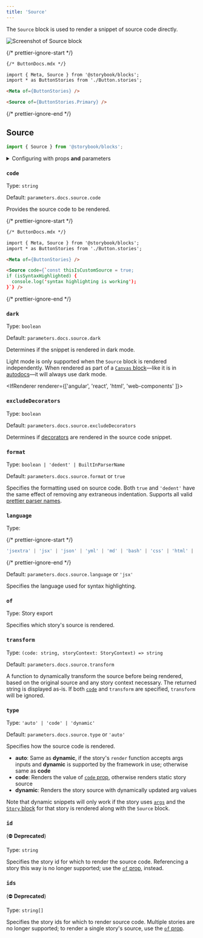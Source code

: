 ```yaml
---
title: 'Source'
---
```


<YouTubeCallout id="uAA1JvLcl-w" title="Avoid Documentation Nightmares with Storybook's Source Doc Block" params='start=136' />

The `Source` block is used to render a snippet of source code directly.

![Screenshot of Source block](./doc-block-source.png)

{/* prettier-ignore-start */}
```md
{/* ButtonDocs.mdx */}

import { Meta, Source } from '@storybook/blocks';
import * as ButtonStories from './Button.stories';

<Meta of={ButtonStories} />

<Source of={ButtonStories.Primary} />
```
{/* prettier-ignore-end */}

## Source

```js
import { Source } from '@storybook/blocks';
```

<details>
<summary>Configuring with props <strong>and</strong> parameters</summary>

ℹ️ Like most blocks, the `Source` block is configured with props in MDX. Many of those props derive their default value from a corresponding [parameter](../writing-stories/parameters.md) in the block's namespace, `parameters.docs.source`.

The following `language` configurations are equivalent:

{/* prettier-ignore-start */}

<CodeSnippets
  paths={[
    'angular/api-doc-block-source-parameter.ts.mdx',
    'web-components/api-doc-block-source-parameter.js.mdx',
    'web-components/api-doc-block-source-parameter.ts.mdx',
    'common/api-doc-block-source-parameter.js.mdx',
    'common/api-doc-block-source-parameter.ts.mdx',
  ]}
/>

{/* prettier-ignore-end */}

{/* prettier-ignore-start */}
```md
{/* ButtonDocs.mdx */}

<Source of={ButtonStories.Basic} language="tsx" />
```
{/* prettier-ignore-end */}

The example above applied the parameter at the [story](../writing-stories/parameters.md#story-parameters) level, but it could also be applied at the [component](../writing-stories/parameters.md#component-parameters) (or meta) level or [project](../writing-stories/parameters.md#global-parameters) level.

</details>

### `code`

Type: `string`

Default: `parameters.docs.source.code`

Provides the source code to be rendered.

{/* prettier-ignore-start */}
```md
{/* ButtonDocs.mdx */}

import { Meta, Source } from '@storybook/blocks';
import * as ButtonStories from './Button.stories';

<Meta of={ButtonStories} />

<Source code={`const thisIsCustomSource = true;
if (isSyntaxHighlighted) {
  console.log('syntax highlighting is working');
}`} />
```
{/* prettier-ignore-end */}

### `dark`

Type: `boolean`

Default: `parameters.docs.source.dark`

Determines if the snippet is rendered in dark mode.

<Callout variant="info" icon="💡">

Light mode is only supported when the `Source` block is rendered independently. When rendered as part of a [`Canvas` block](./doc-block-canvas.md)—like it is in [autodocs](../writing-docs/autodocs.md)—it will always use dark mode.

</Callout>

<IfRenderer renderer={['angular', 'react', 'html', 'web-components' ]}>

### `excludeDecorators`

Type: `boolean`

Default: `parameters.docs.source.excludeDecorators`

Determines if [decorators](../writing-stories/decorators.md) are rendered in the source code snippet.

</IfRenderer>

### `format`

Type: `boolean | 'dedent' | BuiltInParserName`

Default: `parameters.docs.source.format` or `true`

Specifies the formatting used on source code. Both `true` and `'dedent'` have the same effect of removing any extraneous indentation. Supports all valid [prettier parser names](https://prettier.io/docs/en/configuration.html#setting-the-parserdocsenoptionshtmlparser-option).

### `language`

Type:

{/* prettier-ignore-start */}
```ts
'jsextra' | 'jsx' | 'json' | 'yml' | 'md' | 'bash' | 'css' | 'html' | 'tsx' | 'typescript' | 'graphql'
```
{/* prettier-ignore-end */}

Default: `parameters.docs.source.language` or `'jsx'`

Specifies the language used for syntax highlighting.

### `of`

Type: Story export

Specifies which story's source is rendered.

### `transform`

Type: `(code: string, storyContext: StoryContext) => string`

Default: `parameters.docs.source.transform`

A function to dynamically transform the source before being rendered, based on the original source and any story context necessary. The returned string is displayed as-is.
If both [`code`](#code) and `transform` are specified, `transform` will be ignored.

### `type`

Type: `'auto' | 'code' | 'dynamic'`

Default: `parameters.docs.source.type` or `'auto'`

Specifies how the source code is rendered.

- **auto**: Same as **dynamic**, if the story's `render` function accepts args inputs and **dynamic** is supported by the framework in use; otherwise same as **code**
- **code**: Renders the value of [`code` prop](#code), otherwise renders static story source
- **dynamic**: Renders the story source with dynamically updated arg values

<Callout variant="info" icon="💡">

Note that dynamic snippets will only work if the story uses [`args`](../writing-stories/args.md) and the [`Story` block](./doc-block-story.md) for that story is rendered along with the `Source` block.

</Callout>

### `id`

(⛔️ **Deprecated**)

Type: `string`

Specifies the story id for which to render the source code. Referencing a story this way is no longer supported; use the [`of` prop](#of), instead.

### `ids`

(⛔️ **Deprecated**)

Type: `string[]`

Specifies the story ids for which to render source code. Multiple stories are no longer supported; to render a single story's source, use the [`of` prop](#of).
